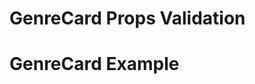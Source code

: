 
<Meta title="Components|GenreCard" component={GenreCard} />

# GenreCard Props Validation

<Props of={GenreCard} />

# GenreCard Example

<Preview>
  <Story name="GenreCard Default">
    <GenreCard
      Genre="Art"
      GenreLink="https://medium.com/topic/art"
      GenreImg="https://cdn-images-1.medium.com/fit/c/560/360/1*H2blBoEmzkSusI_a4Bk0dg@2x.jpeg"
      GenreType="default"
    />
  </Story>
  <Story name="GenreCard Active">
    <GenreCard
      Genre="Art"
      GenreLink="https://medium.com/topic/art"
      GenreImg="https://cdn-images-1.medium.com/fit/c/560/360/1*H2blBoEmzkSusI_a4Bk0dg@2x.jpeg"
      GenreType="active"
    />
  </Story>
</Preview>
